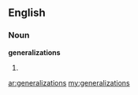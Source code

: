 ==English==

===Noun===
'''generalizations'''

# {{plural of|[[generalization]]}}

[[ar:generalizations]]
[[my:generalizations]]